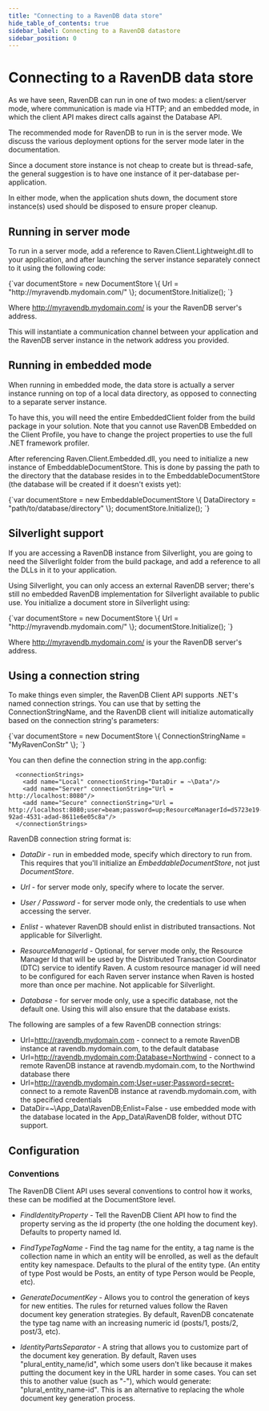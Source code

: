 ```yaml
---
title: "Connecting to a RavenDB data store"
hide_table_of_contents: true
sidebar_label: Connecting to a RavenDB datastore
sidebar_position: 0
---
```



# Connecting to a RavenDB data store

As we have seen, RavenDB can run in one of two modes: a client/server mode, where communication is made via HTTP; and an embedded mode, in which the client API makes direct calls against the Database API.

The recommended mode for RavenDB to run in is the server mode. We discuss the various deployment options for the server mode later in the documentation.

Since a document store instance is not cheap to create but is thread-safe, the general suggestion is to have one instance of it per-database per-application.

In either mode, when the application shuts down, the document store instance(s) used should be disposed to ensure proper cleanup.

## Running in server mode

To run in a server mode, add a reference to Raven.Client.Lightweight.dll to your application, and after launching the server instance separately connect to it using the following code:

<TabItem value="running_in_server_mode" label="running_in_server_mode">
<CodeBlock language="csharp">
{`var documentStore = new DocumentStore \{ Url = "http://myravendb.mydomain.com/" \};
documentStore.Initialize();
`}
</CodeBlock>
</TabItem>

Where http://myravendb.mydomain.com/ is your the RavenDB server's address.

This will instantiate a communication channel between your application and the RavenDB server instance in the network address you provided.

## Running in embedded mode

When running in embedded mode, the data store is actually a server instance running on top of a local data directory, as opposed to connecting to a separate server instance.

To have this, you will need the entire EmbeddedClient folder from the build package in your solution. Note that you cannot use RavenDB Embedded on the Client Profile, you have to change the project properties to use the full .NET framework profiler. 

After referencing Raven.Client.Embedded.dll, you need to initialize a new instance of EmbeddableDocumentStore. This is done by passing the path to the directory that the database resides in to the EmbeddableDocumentStore (the database will be created if it doesn't exists yet):

<TabItem value="running_in_embedded_mode" label="running_in_embedded_mode">
<CodeBlock language="csharp">
{`var documentStore = new EmbeddableDocumentStore \{ DataDirectory = "path/to/database/directory" \};
documentStore.Initialize();
`}
</CodeBlock>
</TabItem>

## Silverlight support

If you are accessing a RavenDB instance from Silverlight, you are going to need the Silverlight folder from the build package, and add a reference to all the DLLs in it to your application.

Using Silverlight, you can only access an external RavenDB server; there's still no embedded RavenDB implementation for Silverlight available to public use. You initialize a document store in Silverlight using:

<TabItem value="silverlight_support" label="silverlight_support">
<CodeBlock language="csharp">
{`var documentStore = new DocumentStore \{ Url = "http://myravendb.mydomain.com/" \};
documentStore.Initialize();
`}
</CodeBlock>
</TabItem>

Where http://myravendb.mydomain.com/ is your the RavenDB server's address.

## Using a connection string

To make things even simpler, the RavenDB Client API supports .NET's named connection strings. You can use that by setting the ConnectionStringName, and the RavenDB client will initialize automatically based on the connection string's parameters:

<TabItem value="using_connection_string" label="using_connection_string">
<CodeBlock language="csharp">
{`var documentStore = new DocumentStore
	                    \{
		                    ConnectionStringName = "MyRavenConStr"
	                    \};
`}
</CodeBlock>
</TabItem>

You can then define the connection string in the app.config:

```plain 
  <connectionStrings>
    <add name="Local" connectionString="DataDir = ~\Data"/>
    <add name="Server" connectionString="Url = http://localhost:8080"/>
    <add name="Secure" connectionString="Url = http://localhost:8080;user=beam;password=up;ResourceManagerId=d5723e19-92ad-4531-adad-8611e6e05c8a"/>
  </connectionStrings>
```

RavenDB connection string format is:

* _DataDir_ - run in embedded mode, specify which directory to run from. This requires that you'll initialize an *EmbeddableDocumentStore*, not just *DocumentStore*.

* _Url_ - for server mode only, specify where to locate the server.

* _User / Password_ - for server mode only, the credentials to use when accessing the server.

* _Enlist_ - whatever RavenDB should enlist in distributed transactions. Not applicable for Silverlight.

* _ResourceManagerId_ - Optional, for server mode only, the Resource Manager Id that will be used by the Distributed Transaction Coordinator (DTC) service to identify Raven. A custom resource manager id will need to be configured for each Raven server instance when Raven is hosted more than once per machine. Not applicable for Silverlight.

* _Database_ - for server mode only, use a specific database, not the default one. Using this will also ensure that the database exists.

The following are samples of a few RavenDB connection strings:

* Url=http://ravendb.mydomain.com - connect to a remote RavenDB instance at ravendb.mydomain.com, to the default database
* Url=http://ravendb.mydomain.com;Database=Northwind - connect to a remote RavenDB instance at ravendb.mydomain.com, to the Northwind database there
* Url=http://ravendb.mydomain.com;User=user;Password=secret- connect to a remote RavenDB instance at ravendb.mydomain.com, with the specified credentials
* DataDir=~\App_Data\RavenDB;Enlist=False - use embedded mode with the database located in the App_Data\RavenDB folder, without DTC support.

## Configuration

### Conventions

The RavenDB Client API uses several conventions to control how it works, these can be modified at the DocumentStore level.

* _FindIdentityProperty_ - Tell the RavenDB Client API how to find the property serving as the id property (the one holding the document key). Defaults to property named Id.

* _FindTypeTagName_ - Find the tag name for the entity, a tag name is the collection name in which an entity will be enrolled, as well as the default entity key namespace. Defaults to the plural of the entity type. (An entity of type Post would be Posts, an entity of type Person would be People, etc).

* _GenerateDocumentKey_ - Allows you to control the generation of keys for new entities. The rules for returned values follow the Raven document key generation strategies. By default, RavenDB concatenate the type tag name with an increasing numeric id (posts/1, posts/2, post/3, etc).

* _IdentityPartsSeparator_ - A string that allows you to customize part of the document key generation. By default, Raven uses "plural_entity_name/id", which some users don't like because it makes putting the document key in the URL harder in some cases. You can set this to another value (such as "-"), which would generate: "plural_entity_name-id". This is an alternative to replacing the whole document key generation process.
